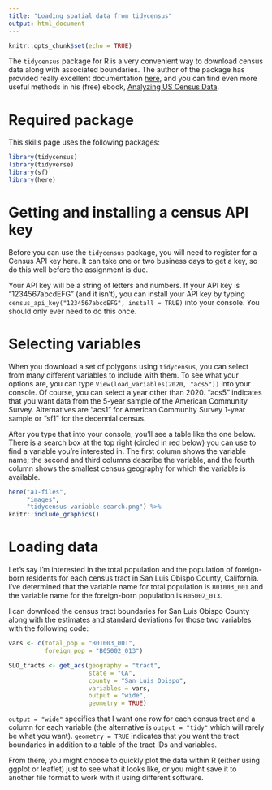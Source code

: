 ```yaml
---
title: "Loading spatial data from tidycensus"
output: html_document
---
```


```r
knitr::opts_chunk$set(echo = TRUE)
```

The `tidycensus` package for R is a very convenient way to download census data 
along with associated boundaries. The author of the package has provided really
excellent documentation 
[here](https://walker-data.com/tidycensus/){target="_blank"}, and you can find 
even more useful methods in his (free) ebook, 
[Analyzing US Census Data](https://walker-data.com/census-r/index.html){target="_blank"}.

# Required package

This skills page uses the following packages:

```r
library(tidycensus)
library(tidyverse)
library(sf)
library(here)
```

# Getting and installing a census API key

Before you can use the `tidycensus` package, you will need to register for a 
Census API key here. It can take one or two business days to get a key, so do 
this well before the assignment is due.

Your API key will be a string of letters and numbers. If your API key is 
"1234567abcdEFG" (and it isn't), you can install your API key by typing 
`census_api_key("1234567abcdEFG", install = TRUE)` into your console. You should
only ever need to do this once.

# Selecting variables

When you download a set of polygons using `tidycensus`, you can select from 
many different variables to include with them. To see what your options are, 
you can type `View(load_variables(2020, "acs5"))` into your console. Of course,
you can select a year other than 2020. "acs5" indicates that you want data from 
the 5-year sample of the American Community Survey. Alternatives are "acs1" for 
American Community Survey 1-year sample or "sf1" for the decennial census.

After you type that into your console, you'll see a table like the one below. 
There is a search box at the top right (circled in red below) you can use to 
find a variable you're interested in. The first column shows the variable name; 
the second and third columns describe the variable, and the fourth column shows 
the smallest census geography for which the variable is available.

```r
here("a1-files",
     "images",
     "tidycensus-variable-search.png") %>%
knitr::include_graphics()
```

# Loading data

Let's say I'm interested in the total population and the population of 
foreign-born residents for each census tract in San Luis Obispo County, 
California. I've determined that the variable name for total population is 
`B01003_001` and the variable name for the foreign-born population is 
`B05002_013`.

I can download the census tract boundaries for San Luis Obispo County along with
the estimates and standard deviations for those two variables with the following
code:

```r
vars <- c(total_pop = "B01003_001",
          foreign_pop = "B05002_013")

SLO_tracts <- get_acs(geography = "tract",
                      state = "CA",
                      county = "San Luis Obispo",
                      variables = vars,
                      output = "wide",
                      geometry = TRUE)
```

`output = "wide"` specifies that I want one row for each census tract and a
column for each variable (the alternative is `output = "tidy"` which will 
rarely be what you want). `geometry = TRUE` indicates that you want the tract 
boundaries in addition to a table of the tract IDs and variables. 

From there, you might choose to quickly plot the data within R (either using
ggplot or leaflet) just to see what it looks like, or you might save it to 
another file format to work with it using different software.